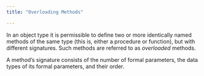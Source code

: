 ```yaml
---
title: "Overloading Methods"

---
```


<div id="overloading_methods" class="registered_link"></div>

In an object type it is permissible to define two or more identically named methods of the same type (this is, either a procedure or function), but with different signatures. Such methods are referred to as *overloaded* methods.

A method’s signature consists of the number of formal parameters, the data types of its formal parameters, and their order.
